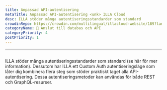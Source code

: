 ```yaml
---
title: Anpassad API-autentisering
metaTitle: Anpassad API-autentisering <unk> ILLA Cloud
desc: ILLA stöder många autentiseringsstandarder som standard
crowdinRepo: https://crowdin.com/multilingual/illacloud-website/189?languages=sv&filter=basic&value=0
categoryName: 📲 Anslut till databas och API
categoryPriority: 4
postPriority: 1
---
```


* * *

## <h2 hidden>Anpassad API-autentisering</h2>

ILLA stöder många autentiseringsstandarder som standard (se här för mer information). 
Dessutom har ILLA ett Custom Auth autentiseringsläge som låter dig kombinera flera steg som stöder praktiskt taget alla API-autentisering. 
Dessa autentiseringsmetoder kan användas för både REST och GraphQL-resurser.
